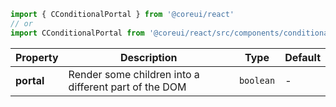 
```jsx
import { CConditionalPortal } from '@coreui/react'
// or
import CConditionalPortal from '@coreui/react/src/components/conditional-portal/CConditionalPortal'
```

| Property | Description | Type | Default |
| --- | --- | --- | --- |
| **portal** | Render some children into a different part of the DOM | `boolean` | - |
